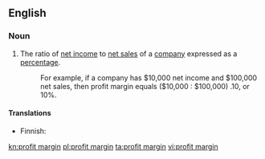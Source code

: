 ==English==

===Noun===
{{en-noun|sg=[[profit]] [[margin]]}}

# The ratio of [[net income]] to [[net sales]] of a [[company]] expressed as a [[percentage]].
#:For example, if a company has $10,000 net income and $100,000 net sales, then profit margin equals ($10,000 : $100,000) .10, or 10%.

====Translations====
{{trans-top|ratio of income to sales}}
* Finnish: {{t-|fi|tuottoprosentti}}
{{trans-mid}}
{{trans-bottom}}

[[kn:profit margin]]
[[pl:profit margin]]
[[ta:profit margin]]
[[vi:profit margin]]